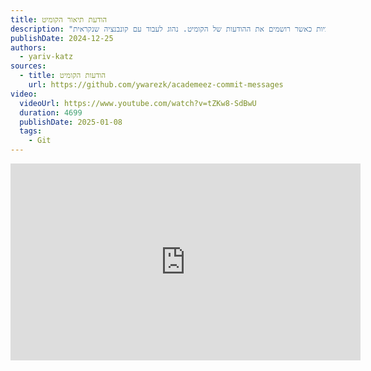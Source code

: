 ```yaml
---
title: הודעת תיאור הקומיט
description: "מומלץ לעבוד עם קונבנציות כאשר רושמים את ההודעות של הקומיט. נהוג לעבוד עם קונבנציה שנקראית Conventional Commits, על ידי כך ניתן לשפר באופן משמעותי את קריאות ההודעות ואת האוטומציה של שחרורי הגירסאות."
publishDate: 2024-12-25
authors:
  - yariv-katz
sources:
  - title: הודעות הקומיט
    url: https://github.com/ywarezk/academeez-commit-messages
video:
  videoUrl: https://www.youtube.com/watch?v=tZKw8-SdBwU
  duration: 4699
  publishDate: 2025-01-08
  tags:
    - Git
---
```


<div class="not-content flex">
	<iframe
		className="mx-auto mb-10"
		width="560"
		height="315"
		src="https://www.youtube.com/embed/tZKw8-SdBwU?si=yhXbQhrrTSJCLMkZ"
		title="YouTube video player"
		frameBorder="0"
		allow="accelerometer; autoplay; clipboard-write; encrypted-media; gyroscope; picture-in-picture; web-share"
		allowFullScreen
	/>
</div>

בשיעור זה נדבר על הודעות הקומיט.  
כאשר אנו כותבים קוד ומשתמשים ב-Git, Git יספר את סיפור התפתחות התוכנה שלך. 
הודעות הקומיט הן הדרך לספר את הסיפור הזה.
בואו נדמיין קורא אשר קורא את הסיפור, אם תקראו סיפור שנכתב על ידי 100 סופרים שונים, כאשר כל אחד מהם כותב בסגנון שלו, זה יהיה קשה לעקוב אחר הסיפור, ובלתי אפשרי להבין את התקדמות התוכנה שלך.
לעתים קרובות זהו המקרה כאשר צוות עובד על הפרוייקט, כל אחד כותב בסגנון שלו, וההיסטוריה הופכת להיות פחות קריאה.
הודעות הקומיט צריכות להיכתב בצורה קבועה, ובקונבנציות זהות, ועל ידי כך הסיפור יהיה קבוע כאילו נכתב על ידי סופר אחד (אף על פי שהודעות הקומיט נכתבו על ידי כמה מפתחים).
האם ידעתם שיש קונבנציות לכתיבת הודעות הקומיט? זה נקרא [Conventional Commits](https://www.conventionalcommits.org/en/v1.0.0/).

## Conventional Commits

Conventional Commits היא תקן לכתיבת הודעות קומיט.
התקן לא רק שמביא עקביות להודעות הקומיט שמקלות על קריאתם לכולם, אלא גם מאפשר אוטומציה של גרסאות ויצירת קובץ שינויים.
ראשית נתחיל בהבנת המבנה של הודעת הקומיט הקונבנציונלית, ונציג כמה דוגמאות לכל מבנה.

### מבנה הודעת הקומיט

ב - Conventional Commits מבנה הודעת הקומיט הוא כך:

```
<type>[optional scope]: <description>

[optional body]

[optional footer(s)]
```

ננסה להבין את המבנה בדוגמא שכוללת הודעת קומיט מלאה:
ניצור קובץ ונוסיף אותו על ידי הרצת:

```bash
touch file.txt
git add file.txt
git commit
```

נשים לב שאם נרצה ליצור הודעת קומיט רב שורתית זה יהיה קל יותר להריץ `git commit` בלי הדגל `-m` (אם יש בהודעת הקומיט רק סוג, תחום ותיאור זה יהיה קל יותר להשתמש בדגל `-m`).
ניתן להגדיר את העורך המועדף על ידי הרצת:

```bash
git config --global core.editor "nano"
```

פקודה זו תקנפג את **nano** כעורך ברירת המחדל של git, אישית אני אוהב שהעורך של git יהיה ה-IDE שלי שהוא **VSCode** ולכן אני אגדיר אותו כך:

```bash
git config --global core.editor "code --wait"
```

בואו נכתוב הודעת קומיט:

### type - סוג

ה - type מייצג את סוג הקומיט וזהו שדה חובה, סוג הקומיט יכול להיות שונה בין צוותים אך אם נצא לפי [המלצות Conventional Commits](https://github.com/conventional-changelog/commitlint/tree/master/%40commitlint/config-conventional) שמבוססות על [הקונבנציות של Angular](https://github.com/angular/angular/blob/22b96b9/CONTRIBUTING.md#-commit-message-guidelines), הסוגים הבאים מומלצים:

* **build**: שינויים שמשפיעים על מערכת הבנייה או על תלויות חיצוניות (לדוגמא: gulp, broccoli, npm)
* **ci**: שינויים בקבצי התצורה של מערכת הבנייה והסקריפטים (לדוגמא: Travis, Circle, BrowserStack, SauceLabs)
* **docs**: שינויים בתיעוד בלבד
* **feat**: מימוש תכונה חדשה
* **fix**: תיקון באג
* **perf**: שינוי שמשפר ביצועים
* **refactor**: שינוי בקוד שאינו מתקן באג ולא מוסיף תכונה
* **style**: שינויים שאינם משפיעים על המשמעות של הקוד משפיעים יותר על עיצוב
* **test**: הוספת בדיקות חסרות או תיקון בדיקות קיימות

### scope - תחום

ה- scope הוא שדה אופציונלי, זה יכול להיות כל דבר שמציין את המקום של השינוי בקוד.
לדוגמא אם יש פרוייקט עם אפליקציית Frontend ואפליקציית Backend, סוג עם תחום יכול להיות: `fix(frontend): ...` התחום הוא אופציונלי ולכן יש פעמים שנוותר עליו לדוגמא: `fix: ...`.

### Breaking changes - שינויים שוברים

במידה והקומיט הציג שינוי ששובר את גירסאות אחורה, ניתן לסמן את זה בכותרת התחתונה (שתוצג בהמשך) או ניתן לסמן זאת עם סימן קריאה אחרי הסוג, לדוגמא: `fix(frontend)!: ...`, זה יסמן שהקומיט הציב שינוי ששובר גירסאות אחורה בפרוייקט Frontend.

### description - תיאור

התיאור הוא שדה חובה, זה צריך להיות תיאור קצר של השינוי. יש פעמים שאנו מסיימים את ההודעת קומיט אחרי התיאור ובמקרה כזה נכניס כנראה את הדגל `-m` בעת הקומיט.

### body - קומיט עם גוף

ה - body הוא שדה רשות, משתמשים בו כאשר ה - description לא מספיק לתיאור השינוי. ה - body יתחיל בשורה ריקה אחרי התיאור, כך יהיה קל יותר להכניס גוף עם `git commit` בלי הדגל `-m`.
ה - body יכול להכיל מספר פסקאות וכל פסקה תהיה מופרדת בשורה ריקה.

### footer - תחתון

ה - footer הוא שדה אופציונלי, משאירים שורה ריקה אחרי ה - body ואחריה מגיע ה - footer (או שורה ריקה אחרי התיאור אם אין גוף) . ניתן להבחין בין footer ל- body על ידי זה שה footer יכיל word token ואחריה נקודתיים ורווח ואז התוכן.
ניתן מספר דוגמאות ל - word token ב - footer:

* **BREAKING CHANGE**: זה יציין שהקומיט הציב שינוי ששובר גירסאות אחורה, אני אוהב לכתוב את זה עם סימן קריאה בסוג, אך זה תלוי בכם.
* **Fixes**: תיקון, נכניס את מספר הבעיה אחרי הנקודתיים.
* **Closes**: סגירת בעיה עם מספר הבעיה.
* **Resolves**: דומה ל - Closes עם מספר הבעיה אחרי.
* **Related**: קישור ל - issue אחר או ל - PR.
* **References**: קישור ל - issue.
* **Co-authored-by**: הקומיט נכתב עם עוד חבר צוות.
* **Reviewed-by**: הקומיט נבדק על ידי חבר צוות.
* **See-also**: יצביע על PR או בעיה שקשורה לקומיט.

## דוגמאות

עכשיו שאנחנו מבינים את מבנה הודעת הקומיט, בואו נראה כמה דוגמאות להודעות קומיט:

```bash
feat(frontend): add a new feature

this is a body that explains the feature
On automatic versioning this will be a minor version bump

Closes: #123
```

```bash
feat(backend)!: some new feature with a breaking change

this is a body that explains the feature

we can extend the body to say what it actually break

A body can have multiple paragraphs

Co-authored-by: @ywarezk
```

## קצירת הפירות משמירה על קונבנציות בהודעות קומיט

אם נעקוב אחרי ההנחיות של Conventional Commits זה יהפוך את הודעות הקומיט שלכם לקריאות ועקביות יותר, זה גם יאפשר לכם להוסיף אוטומציה לתהליך שחרור הגירסאות.
[semantic-release](https://github.com/conventional-changelog/conventional-changelog?tab=readme-ov-file) יכול לעזור לנו עם שחרור אוטומטי של גירסאות.
**semantic-release** יכול לעקוב אחרי הגירסאות עם תגים, לדעת מה הגירסה הבאה על פי הודעות הקומיט, ליצור תג חדש, לפרסם ל-npm, ליצור קובץ שינויים ולעדכן את הגירסה ב - `package.json` (מומלץ אם אפשר לא להעלות קוד חדש על ידי CI כדי שלא נראה את השלב הזה), לפרסם ל-slack ועוד.
בדוגמא הבאה נשתמש ב **semantic-release** כדי לשחרר גירסאות חדשות של חבילת npm.

ניצור תיקייה חדשה ונאתחל git ו npm:

```bash
mkdir my-package
cd my-package
git init
npm init -y
```

בגיטהאב ניצור ריפוסיטורי חדש ונדחוף את הקוד לריפוסיטורי, המטרה היא לשלב בין github actions, semantic-release והודעות הקומיט שלנו כדי ליצור אוטומציה שלחרור החבילה ב npm ולנהל טגים עם גירסאות.
נגלוש לגיטהאב וניצור ריפוסיטורי חדש ונוסיף את הריפוסיטורי החדש כרימוט לריפוסיטורי המקומי:

```bash
git remote add origin <git repo url>
```

ניצור את קומיט הראשון לפי הקונבנציות של Conventional Commits ונדחוף אותו לריפוסיטורי המרוחק שיצרנו:

```bash
git add -A
git commit -m "chore: created package.json"
git push origin main
```

נתקין את **semantic-release**:

```bash
npm install --save-dev semantic-release
```

זה ייצור תיקיית `node_modules` ויתקין את החבילות שם.
מומלץ להוסיף את `node_modules` לקובץ `.gitignore`.

```bash
echo "node_modules" >> .gitignore
```

ניצור קומיט נוסף עם השינויים בקובץ `.gitignore`:

```bash
git add .gitignore
git commit -m "chore: added node_modules to .gitignore"
```

ועוד קומיט עם התקנת **semantic-release**:

```bash
git add package.json package-lock.json
git commit -m "chore: added semantic-release to the project"
```

כדי לקנפג את **semantic-release** נצטרך להגדיר את הקונפיגורציה שלו, נוכל לשים את הקונפיגורציה בקובץ `package.json`.

```json
{
  "name": "my-package",
  ...
	"release": {
		"branches": ["main"]
	}
}
```

קבענו את ה branch שמשמש לשחרור גירסאות להיות `main` כך ש **semantic-release** ישחרר רק מה branch `main`.
ניתן להוסיף branch נוספים כמו branch של תחזוקה ו branch של גרסאות לפני שחרור, יש דוגמאות נוספות לזרמים פונקציונליים כמו זרם של תחזוקה וזרם של גרסאות לפני שחרור [כאן](https://semantic-release.gitbook.io/semantic-release/recipes/release-workflow).
לעת עתה נשמור על פשטות וניצור תג ונשחרר גירסא חדשה של החבילה (ללא תפעול ענפים נוספים).

ניצור את חבילת ה npm הפשוטה עם קובץ `index.js` שמכיל פונקציה שמחזירה `hello world`.

```javascript title="index.js"
module.exports = function hello() {
	return "hello world";
}
```

נבצע קומיט לשינויים:

```bash
git add index.js
git commit -m "feat: added hello world function"
```

שימו לב שביצענו את הקומיט עם סוג `feat`, זה יגרום לקפיצה בגירסאת ה - minor (המספר האמצעי בגירסא המורכבת משלושה מספרים) , במידה והיינו משתמשים בסוג `fix` זה היה גורם לקפיצה בגירסאת ה - patch, ובמידה והיינו משתמשים ב - `BREAKING CHANGE` בכותרת התחתונה זה היה גורם לקפיצה בגירסאת ה - major.

המשימה הבאה היא ליצור github action workflow שיריץ את **semantic-release** בכל פוש ל branch `main`.
ניצור תיקייה חדש בשם `.github/workflows` וניצור בתוכה קובץ בשם `release.yml` עם התוכן הבא:

```yaml title=".github/workflows/release.yml"
name: Release

on:
  push:
    branches:
      - main
		
permissions: write-all
    	
jobs:
  release:
    runs-on: ubuntu-latest
    steps:
      - uses: actions/checkout@v4
        with:
          fetch-depth: 1
      - name: setup node
        uses: actions/setup-node@v4
        with:
          node-version: 'lts/*'
          cache: 'npm'
      - name: install dependencies
        run: npm ci
      - name: release
        run: npx semantic-release
        env:
          GITHUB_TOKEN: ${{ secrets.GITHUB_TOKEN }}
          NPM_TOKEN: ${{ secrets.NPM_TOKEN }}
```

נסביר את פעולת ה workflow:
- ה - workflow ירוץ בכל פוש ל branch `main`.
- הוא יבצע checkout לקוד.
- יכין את הסביבה עם node ויתקין את חבילות ה - npm.
- יריץ את **semantic-release**.

בדוגמא זו כאשר ה- workflow יריץ את הפקודה של **semantic-release** ישחרר גירסא חדשה ויפרסם אותה ל npm (ניתן לבטל את הפרסום ל npm אם זה לא נדרש), כדי לפרסם ל npm נצטרך ליצור סוד בריפוסיטורי שנקרא `NPM_TOKEN` (הסוד השני שאנו משתמשים בו הוא `GITHUB_TOKEN` שמוצפן על ידי github actions).
ניצור סוד חדש בריפוסיטורי בכתובת: `https://github.com/<username>/<repo>/settings/secrets/actions/new` ונוסיף את ה `NPM_TOKEN` שם.

נבצע קומיט לשינויים ונדחוף אותם לריפוסיטורי המרוחק:

```bash
git add .github/workflows/release.yml
git commit -m "feat(ci): added release workflow"
git push origin main
```

אם תבקרו ב - github actions: `https://github.com/<user>/<repo>/actions` תראו את ה workflow רץ.
התוצאה הסופית תהיה תג חדש שנוצר ב: `https://github.com/<user>/<repo>/releases/tag` ובלחיצה על התג תראו את כל הקומיטים שהתג כולל.
ניצור קומיט נוסף עם שינוי בקובץ `index.js`:

```javascript title="index.js"
module.exports = function hello() {
	return "hello new major release";
}
```

נבצע קומיט עם שינוי למספר הגירסא של ה major:

```bash
git add index.js
git commit
```

כאשר יפתח ה editor של git נכתוב את הודעת הקומיט הבאה:

```
feat: breaking change of a new message

BREAKING CHANGE: the message of the hello function has changed
```

אם נדחוף את הקומיט הזה לריפוסיטורי המרוחק אנחנו נראה גירסאת major חדשה עם תג `v2.0.0` וכל הקומיטים שהגיעו אליה.

את תהליך ה release ניתן לקסטם על פי צרכי הפרוייקט, אבל לבצע אוטומציה של תהליך זה זה בגדר חובה וישפר משמעותית את תהליך הפיתוח ויוריד את טעויות האנוש.

## שינוי הודעות קומיט

שאלה שאני שומע לעתים קרובות, האם אפשר לשנות הודעת קומיט?
ננסה להתמודד עם שאלה זו.

צריך להבחין בין 2 מקרים:
* שינוי הודעת קומיט במאגר המקומי שלי.
* שינוי הודעת קומיט במאגר מרוחק.

במידה ונרצה לשנות הודעה של קומיט שנדחף, אז הדבר תלוי ב policy של ה branch, במידה ועובדים על branch שמשותף עם מפתחים אחרים בצוות, אז עדיף לא לשנות את ההודעה של הקומיט כי זה יעוות את היסטוריית הגיט של המפתחים האחרים, אבל אם עובדים על branch שפתחתי בשביל עבודה אישית שלי, והוא לא משותף עם מפתחים אחרים אז אפשר לשנות הודעות גם של קומיטים שכבר נדחפו.
שינוי של הודעת קומיט שכבר נדחף יצריך force push, בדרך כלל על branch שמשותף עם מפתחים אחרים עדיף לא לאפשר force push ולמנוע את זה בהגדרות ההגנה על branch.
לדוגמא אם ה - release branch הוא **main** והוא משותף בין המפתחים אז מומלץ למנוע force push ל **main** על ידי הגדרת הגנה על branch `https://github.com/<user>/<repo>/settings/branches`.
הסיבה שנמנע force push ב branch משותפים היא מכיוון שאנחנו נבלגן את היסטוריית הגיט למפתחים האחרים.
אז אם הקומיט אותו אתם רוצים לשנות כבר נדחף ל **main** כנראה שכדאי להשאיר אותו כפי שהוא.

במידה ואתם על branch שלכם המשמש אותכם בלבד לפיתוח pr/feature אז אתם יכולים לשנות את הודעת הקומיט בין אם דחפתם את אותו הקומיט או לא.
במידה והקומיט שאתם רוצים לשנות כבר נדחף זה יצריך ממכם לעשות force push.
פקודת הקומיט שבה נשתמש לשינוי הודעת הקומיט היא `git rebase -i HEAD~n` כאשר `n` הוא כמה קומיטים אחורה הקומיט שאתם רוצים לשנות (אם רק רוצים לשנות את הקומיט האחרון ניתן להשתמש בדגל `--amend` בפקודת `git commit`).
ניצור 3 קומיטים חדשים ונחזור לקומיט האחרון ונשנה את ההודעה שלו (בכל קומיט אני עושה שינוי קטן ב `index.js`):

```bash
# after change to index.js
git add index.js
git commit -m "feature: this is a mistake commit and it should be with type feat"
# after another change to index.js
git add index.js
git commit -m "chore: some changes in message"
# after another change to index.js
git add index.js
git commit -m "fix: some bug fix"
```

אחרי שביצענו את הקומיטים שמנו לב שעשינו טעות בקומיט עם ההודעה `feature: this is a mistake commit and it should be with type feat`. היות ולא דחפנו את הקומיטים האלו והם נמצאים במאגר המקומי שלנו אז אנחנו יכולים לשנות את ההודעה שלהם בקלות עם `git rebase -i HEAD~3`.
נשנה את ה - pick ל - edit או ל - e בקומיט שאנחנו רוצים לשנות את ההודעה שלו, ואז נריץ:

```bash
git commit --amend
# change the message of the commit
git rebase --continue
```

הודעת הקומיט השתנתה.

## אכיפת conventional commits

היות ואוטומציה של שחרורי הגירסאות מתבססת עכשיו על הודעות הקומיט, ואם נדחפו בטעות הודעת קומיט שגויה זה יכול להשפיע על תהליך השחרור, כדאי לכם לאכוף על מפתחים לכתוב הודעות קומיט תקינות.
אפשר להשתמש בכלים כמו [commitlint](https://commitlint.js.org/#/) כדי לאכוף כללים על הודעות הקומיט בעזרת ה - `commit-msg` git hook.
ניתן להכין את ה git hooks עם [husky](https://typicode.github.io/husky/) שהוא כלי פשוט שמאפשר לנו להכין git hooks בקלות.

נתקין את commitlint ואת husky:

```bash
npm install --save-dev @commitlint/{config-conventional,cli} husky
```

נאתחל את husky:

```bash
npx husky init
```

ניצור `commit-msg` hook שיריץ את commitlint:

```bash
echo "npx --no -- commitlint --edit \$1" > .husky/commit-msg
```

עכשיו בכל פעם שנעשה קומיט ירוץ commitlint ויבדוק אם ההודעה עומדת בכללי Conventional Commits.

## סיכום

אנחנו צריכים להסתכל על הודעות הקומיט כמשהו בעל חשיבות ולא כמטרד, הודעות הקומיט מתארות את סיפור האבולוציה של התוכנה שלנו, והן יכולות לשמש ככלי לאוטומציה של תהליך השחרור ולשמור על היסטוריה נקייה וקריאה.
בהתבסס על הודעות קומיט על פי קונבנציה שהוגדרה ב conventional commits, ניתן ליצור אוטומציה של שחרור הגירסאות באמצעות semantic-release ולאכוף על מפתחים לכתוב הודעות קומיט תקינות עם commitlint ו husky.
בואו נפסיק עם כתיבת הודעות קומיט של ג׳וניורים כגון `fixed bug` או `added feature` ונתחיל לכתוב הודעות קומיט משמעותיות שיעזרו לנו בעתיד.

